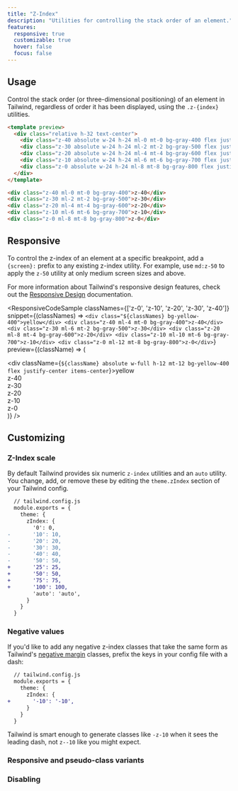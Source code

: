 ```yaml
---
title: "Z-Index"
description: "Utilities for controlling the stack order of an element."
features:
  responsive: true
  customizable: true
  hover: false
  focus: false
---
```




## Usage

Control the stack order (or three-dimensional positioning) of an element in Tailwind, regardless of order it has been displayed, using the `.z-{index}` utilities.

```html
<template preview>
  <div class="relative h-32 text-center">
    <div class="z-40 absolute w-24 h-24 ml-0 mt-0 bg-gray-400 flex justify-center items-center">z-40</div>
    <div class="z-30 absolute w-24 h-24 ml-2 mt-2 bg-gray-500 flex justify-center items-center">z-30</div>
    <div class="z-20 absolute w-24 h-24 ml-4 mt-4 bg-gray-600 flex justify-center items-center">z-20</div>
    <div class="z-10 absolute w-24 h-24 ml-6 mt-6 bg-gray-700 flex justify-center items-center">z-10</div>
    <div class="z-0 absolute w-24 h-24 ml-8 mt-8 bg-gray-800 flex justify-center items-center">z-0</div>
  </div>
</template>

<div class="z-40 ml-0 mt-0 bg-gray-400">z-40</div>
<div class="z-30 ml-2 mt-2 bg-gray-500">z-30</div>
<div class="z-20 ml-4 mt-4 bg-gray-600">z-20</div>
<div class="z-10 ml-6 mt-6 bg-gray-700">z-10</div>
<div class="z-0 ml-8 mt-8 bg-gray-800">z-0</div>
```

## Responsive

To control the z-index of an element at a specific breakpoint, add a `{screen}:` prefix to any existing z-index utility. For example, use `md:z-50` to apply the `z-50` utility at only medium screen sizes and above.

For more information about Tailwind's responsive design features, check out the [Responsive Design](/docs/responsive-design) documentation.

<ResponsiveCodeSample
  classNames={['z-0', 'z-10', 'z-20', 'z-30', 'z-40']}
  snippet={(classNames) => `
    <div class="${classNames} bg-yellow-400">yellow</div>
    <div class="z-40 ml-4 mt-0 bg-gray-400">z-40</div>
    <div class="z-30 ml-6 mt-2 bg-gray-500">z-30</div>
    <div class="z-20 ml-8 mt-4 bg-gray-600">z-20</div>
    <div class="z-10 ml-10 mt-6 bg-gray-700">z-10</div>
    <div class="z-0 ml-12 mt-8 bg-gray-800">z-0</div>
  `}
  preview={(className) => (
    <div className="relative w-full h-32 text-center">
      <div className={`${className} absolute w-full h-12 mt-12 bg-yellow-400 flex justify-center items-center`}>yellow</div>
      <div className="z-40 absolute w-24 h-24 ml-4 mt-0 bg-gray-400 flex justify-center items-center">z-40</div>
      <div className="z-30 absolute w-24 h-24 ml-6 mt-2 bg-gray-500 flex justify-center items-center">z-30</div>
      <div className="z-20 absolute w-24 h-24 ml-8 mt-4 bg-gray-600 flex justify-center items-center">z-20</div>
      <div className="z-10 absolute w-24 h-24 ml-10 mt-6 bg-gray-700 flex justify-center items-center">z-10</div>
      <div className="z-0 absolute w-24 h-24 ml-12 mt-8 bg-gray-800 flex justify-center items-center">z-0</div>
    </div>
  )}
/>

## Customizing

### Z-Index scale

By default Tailwind provides six numeric `z-index` utilities and an `auto` utility. You change, add, or remove these by editing the `theme.zIndex` section of your Tailwind config.

```diff
  // tailwind.config.js
  module.exports = {
    theme: {
      zIndex: {
        '0': 0,
-       '10': 10,
-       '20': 20,
-       '30': 30,
-       '40': 40,
-       '50': 50,
+       '25': 25,
+       '50': 50,
+       '75': 75,
+       '100': 100,
        'auto': 'auto',
      }
    }
  }
```

### Negative values

If you'd like to add any negative z-index classes that take the same form as Tailwind's [negative margin](/docs/margin#negative-margins) classes, prefix the keys in your config file with a dash:

```diff
  // tailwind.config.js
  module.exports = {
    theme: {
      zIndex: {
+       '-10': '-10',
      }
    }
  }
```

Tailwind is smart enough to generate classes like `-z-10` when it sees the leading dash, not `z--10` like you might expect.

### Responsive and pseudo-class variants

<Variants plugin="zIndex" name="z-index" />

### Disabling

<Disabling plugin="zIndex" name="z-index" />
